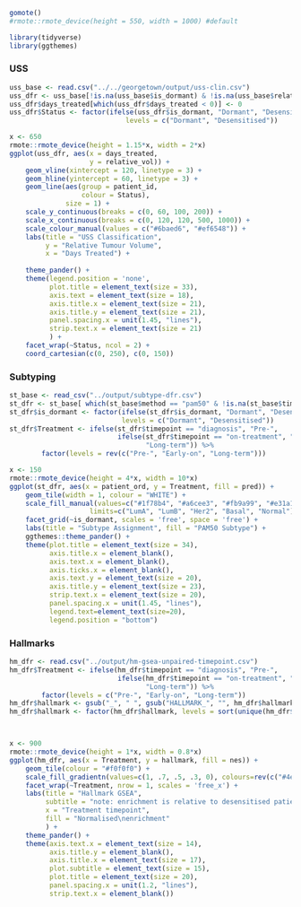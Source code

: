 
```r
gomote()
#rmote::rmote_device(height = 550, width = 1000) #default

library(tidyverse)
library(ggthemes)
```

### USS

```r
uss_base <- read.csv("../../georgetown/output/uss-clin.csv")
uss_dfr <- uss_base[!is.na(uss_base$is_dormant) & !is.na(uss_base$relative_vol),]
uss_dfr$days_treated[which(uss_dfr$days_treated < 0)] <- 0
uss_dfr$Status <- factor(ifelse(uss_dfr$is_dormant, "Dormant", "Desensitised"),
                             levels = c("Dormant", "Desensitised"))

x <- 650
rmote::rmote_device(height = 1.15*x, width = 2*x)
ggplot(uss_dfr, aes(x = days_treated, 
                    y = relative_vol)) + 
    geom_vline(xintercept = 120, linetype = 3) + 
    geom_hline(yintercept = 60, linetype = 3) + 
    geom_line(aes(group = patient_id, 
                  colour = Status),
              size = 1) + 
    scale_y_continuous(breaks = c(0, 60, 100, 200)) +
    scale_x_continuous(breaks = c(0, 120, 120, 500, 1000)) +
    scale_colour_manual(values = c("#6baed6", "#ef6548")) +
    labs(title = "USS Classification",
         y = "Relative Tumour Volume",
         x = "Days Treated") + 
    
    theme_pander() +
    theme(legend.position = 'none',
          plot.title = element_text(size = 33),
          axis.text = element_text(size = 18),
          axis.title.x = element_text(size = 21),
          axis.title.y = element_text(size = 21),
          panel.spacing.x = unit(1.45, "lines"),
          strip.text.x = element_text(size = 21)
          ) + 
    facet_wrap(~Status, ncol = 2) + 
    coord_cartesian(c(0, 250), c(0, 150))

```


### Subtyping

```r
st_base <- read_csv("../output/subtype-dfr.csv")
st_dfr <- st_base[ which(st_base$method == "pam50" & !is.na(st_base$timepoint)),]
st_dfr$is_dormant <- factor(ifelse(st_dfr$is_dormant, "Dormant", "Desensitised"),
                            levels = c("Dormant", "Desensitised"))
st_dfr$Treatment <- ifelse(st_dfr$timepoint == "diagnosis", "Pre-", 
                           ifelse(st_dfr$timepoint == "on-treatment", "Early-on",
                                  "Long-term")) %>% 
        factor(levels = rev(c("Pre-", "Early-on", "Long-term")))

x <- 150
rmote::rmote_device(height = 4*x, width = 10*x)
ggplot(st_dfr, aes(x = patient_ord, y = Treatment, fill = pred)) + 
    geom_tile(width = 1, colour = "WHITE") + 
    scale_fill_manual(values=c("#1f78b4", "#a6cee3", "#fb9a99", "#e31a1c", "#b2df8a"), 
                    limits=c("LumA", "LumB", "Her2", "Basal", "Normal")) +
    facet_grid(~is_dormant, scales = 'free', space = 'free') +
    labs(title = "Subtype Assignment", fill = "PAM50 Subtype") + 
    ggthemes::theme_pander() + 
    theme(plot.title = element_text(size = 34),
          axis.title.x = element_blank(),
          axis.text.x = element_blank(),
          axis.ticks.x = element_blank(),
          axis.text.y = element_text(size = 20),
          axis.title.y = element_text(size = 23),
          strip.text.x = element_text(size = 20),
          panel.spacing.x = unit(1.45, "lines"),
          legend.text=element_text(size=20),
          legend.position = "bottom")

```

### Hallmarks

```r
hm_dfr <- read.csv("../output/hm-gsea-unpaired-timepoint.csv")
hm_dfr$Treatment <- ifelse(hm_dfr$timepoint == "diagnosis", "Pre-", 
                           ifelse(hm_dfr$timepoint == "on-treatment", "Early-on",
                                  "Long-term")) %>% 
        factor(levels = c("Pre-", "Early-on", "Long-term"))
hm_dfr$hallmark <- gsub("_", " ", gsub("HALLMARK_", "", hm_dfr$hallmark))
hm_dfr$hallmark <- factor(hm_dfr$hallmark, levels = sort(unique(hm_dfr$hallmark), decreasing = TRUE))



x <- 900
rmote::rmote_device(height = 1*x, width = 0.8*x)
ggplot(hm_dfr, aes(x = Treatment, y = hallmark, fill = nes)) +
    geom_tile(colour = "#f0f0f0") + 
    scale_fill_gradientn(values=c(1, .7, .5, .3, 0), colours=rev(c("#4eb3d3", "#a8ddb5", "white", "#fee391", "#fe9929")), na.value = "white") +
    facet_wrap(~Treatment, nrow = 1, scales = 'free_x') +
    labs(title = "Hallmark GSEA", 
         subtitle = "note: enrichment is relative to desensitised patients",
         x = "Treatment timepoint",
         fill = "Normalised\nenrichment"
         ) + 
    theme_pander() + 
    theme(axis.text.x = element_text(size = 14),
          axis.title.y = element_blank(),
          axis.title.x = element_text(size = 17),
          plot.subtitle = element_text(size = 15),
          plot.title = element_text(size = 20),
          panel.spacing.x = unit(1.2, "lines"),
          strip.text.x = element_blank())
```

